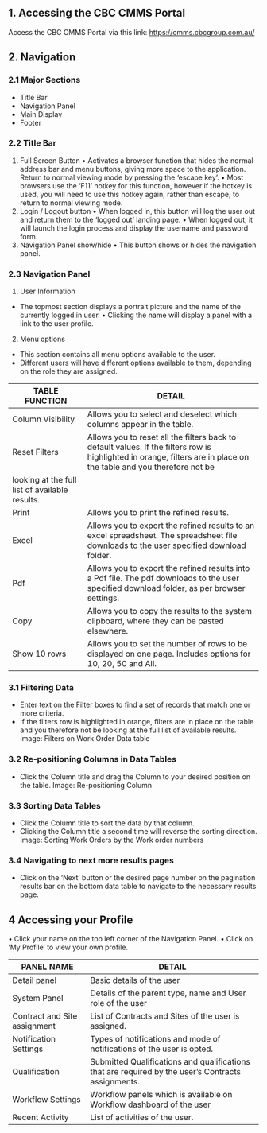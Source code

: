 ##  1. Accessing the CBC CMMS Portal

Access the CBC CMMS Portal via this link: https://cmms.cbcgroup.com.au/

## 2. Navigation

### 2.1 Major Sections

* Title Bar
* Navigation Panel
* Main Display
* Footer


### 2.2 Title Bar

1. Full Screen Button
• Activates a browser function that hides the normal address bar and menu buttons,
giving more space to the application. Return to normal viewing mode by pressing the
‘escape key’.
• Most browsers use the ‘F11’ hotkey for this function, however if the hotkey is used, you
will need to use this hotkey again, rather than escape, to return to normal viewing
mode.
2. Login / Logout button
• When logged in, this button will log the user out and return them to the ‘logged out’
landing page.
• When logged out, it will launch the login process and display the username and
password form.
3. Navigation Panel show/hide
• This button shows or hides the navigation panel.

### 2.3 Navigation Panel

1. User Information
* The topmost section displays a portrait picture and the name of the currently logged in
user.
• Clicking the name will display a panel with a link to the user profile.

2. Menu options
* This section contains all menu options available to the user.
* Different users will have different options available to them, depending on the role they are assigned.




| TABLE FUNCTION    | DETAIL |
| -------- | ------- |
| Column Visibility | Allows you to select and deselect which columns appear in the table. |
| Reset Filters  | Allows you to reset all the filters back to default values. If the filters row is highlighted in orange, filters are in place on the table and you therefore not be
looking at the full list of available results.     |
| Print    | Allows you to print the refined results.    |
| Excel     | Allows you to export the refined results to an excel spreadsheet. The spreadsheet file downloads to the user specified download folder.    |
| Pdf    | Allows you to export the refined results into a Pdf file. The pdf downloads to the user specified download folder, as per browser settings.    |
| Copy    | Allows you to copy the results to the system clipboard, where they can be pasted elsewhere.    |
| Show 10 rows    | Allows you to set the number of rows to be displayed on one page. Includes options for 10, 20, 50 and All.    |


### 3.1 Filtering Data

* Enter text on the Filter boxes to find a set of records that match one or more criteria.
* If the filters row is highlighted in orange, filters are in place on the table and you therefore not
be looking at the full list of available results.
Image: Filters on Work Order Data table

### 3.2 Re-positioning Columns in Data Tables

* Click the Column title and drag the Column to your desired position on the table. Image: Re-positioning Column

### 3.3 Sorting Data Tables

* Click the Column title to sort the data by that column.
* Clicking the Column title a second time will reverse the sorting direction.
Image: Sorting Work Orders by the Work order numbers

### 3.4 Navigating to next more results pages

* Click on the ‘Next’ button or the desired page number on the pagination results bar on the
bottom data table to navigate to the necessary results page.


## 4 Accessing your Profile
• Click your name on the top left corner of the Navigation Panel.
• Click on ‘My Profile’ to view your own profile.


| PANEL NAME  | DETAIL |
| -------- | ------- |
| Detail panel  | Basic details of the user |
| System Panel | Details of the parent type, name and User role of the user |
| Contract and Site assignment  | List of Contracts and Sites of the user is assigned. |
| Notification Settings   | Types of notifications and mode of notifications of the user is opted. |
| Qualification   | Submitted Qualifications and qualifications that are required by the user’s Contracts assignments. |
| Workflow Settings  | Workflow panels which is available on Workflow dashboard of the user |
| Recent Activity   | List of activities of the user.  |